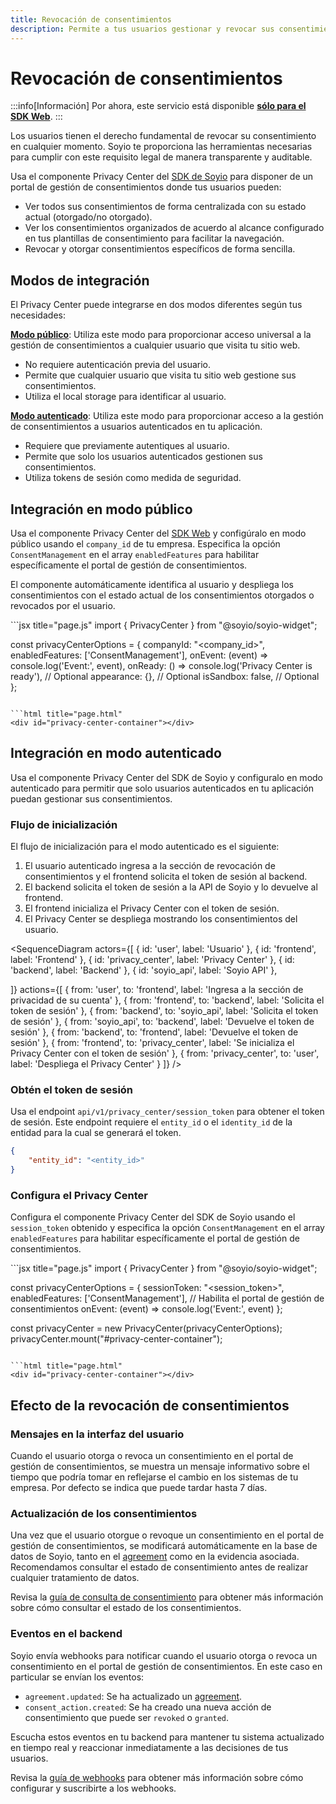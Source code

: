 ```yaml
---
title: Revocación de consentimientos
description: Permite a tus usuarios gestionar y revocar sus consentimientos de manera autónoma
---
```



# Revocación de consentimientos

:::info[Información]
Por ahora, este servicio está disponible [**sólo para el SDK Web**](https://github.com/Soyio-id/soy-io-widget).
:::

Los usuarios tienen el derecho fundamental de revocar su consentimiento en cualquier momento. Soyio te proporciona las herramientas necesarias para cumplir con este requisito legal de manera transparente y auditable.

Usa el componente Privacy Center del [SDK de Soyio](https://github.com/Soyio-id/soy-io-widget) para disponer de un portal de gestión de consentimientos donde tus usuarios pueden:

- Ver todos sus consentimientos de forma centralizada con su estado actual (otorgado/no otorgado).
- Ver los consentimientos organizados de acuerdo al alcance configurado en tus plantillas de consentimiento para facilitar la navegación.
- Revocar y otorgar consentimientos específicos de forma sencilla.

## Modos de integración

El Privacy Center puede integrarse en dos modos diferentes según tus necesidades:

[**Modo público**](./consent-revocation#integraci%C3%B3n-en-modo-p%C3%BAblico): Utiliza este modo para proporcionar acceso universal a la gestión de consentimientos a cualquier usuario que visita tu sitio web.

- No requiere autenticación previa del usuario.
- Permite que cualquier usuario que visita tu sitio web gestione sus consentimientos.
- Utiliza el local storage para identificar al usuario.

[**Modo autenticado**](./consent-revocation#integraci%C3%B3n-en-modo-autenticado): Utiliza este modo para proporcionar acceso a la gestión de consentimientos a usuarios autenticados en tu aplicación.

- Requiere que previamente autentiques al usuario.
- Permite que solo los usuarios autenticados gestionen sus consentimientos.
- Utiliza tokens de sesión como medida de seguridad.

## Integración en modo público

Usa el componente Privacy Center del [SDK Web](https://github.com/Soyio-id/soy-io-widget) y configúralo en modo público usando el `company_id` de tu empresa. Especifica la opción `ConsentManagement` en el array `enabledFeatures` para habilitar específicamente el portal de gestión de consentimientos.

El componente automáticamente identifica al usuario y despliega los consentimientos con el estado actual de los consentimientos otorgados o revocados por el usuario.

<Tabs>
  <TabItem value="web" label="SDK Web" default>
```jsx title="page.js"
import { PrivacyCenter } from "@soyio/soyio-widget";

const privacyCenterOptions = {
  companyId: "<company_id>",
  enabledFeatures: ['ConsentManagement'],
  onEvent: (event) => console.log('Event:', event),
  onReady: () => console.log('Privacy Center is ready'), // Optional
  appearance: {},                                        // Optional
  isSandbox: false,                                      // Optional
};
```

```html title="page.html"
<div id="privacy-center-container"></div>
```
  </TabItem>
</Tabs>

## Integración en modo autenticado

Usa el componente Privacy Center del SDK de Soyio y configuralo en modo autenticado para permitir que solo usuarios autenticados en tu aplicación puedan gestionar sus consentimientos.

### Flujo de inicialización

El flujo de inicialización para el modo autenticado es el siguiente:

1. El usuario autenticado ingresa a la sección de revocación de consentimientos y el frontend solicita el token de sesión al backend.
2. El backend solicita el token de sesión a la API de Soyio y lo devuelve al frontend.
3. El frontend inicializa el Privacy Center con el token de sesión.
4. El Privacy Center se despliega mostrando los consentimientos del usuario.

<SequenceDiagram
  actors={[
    { id: 'user', label: 'Usuario' },
    { id: 'frontend', label: 'Frontend' },
    { id: 'privacy_center', label: 'Privacy Center' },
    { id: 'backend', label: 'Backend' },
    { id: 'soyio_api', label: 'Soyio API' },

  ]}
  actions={[
    {
      from: 'user',
      to: 'frontend',
      label: 'Ingresa a la sección de privacidad de su cuenta'
    },
    {
      from: 'frontend',
      to: 'backend',
      label: 'Solicita el token de sesión'
    },
    {
      from: 'backend',
      to: 'soyio_api',
      label: 'Solicita el token de sesión'
    },
    {
      from: 'soyio_api',
      to: 'backend',
      label: 'Devuelve el token de sesión'
    },
    {
      from: 'backend',
      to: 'frontend',
      label: 'Devuelve el token de sesión'
    },
    {
      from: 'frontend',
      to: 'privacy_center',
      label: 'Se inicializa el Privacy Center con el token de sesión'
    },
    {
      from: 'privacy_center',
      to: 'user',
      label: 'Despliega el Privacy Center'
    }
  ]}
/>

### Obtén el token de sesión

Usa el endpoint `api/v1/privacy_center/session_token` para obtener el token de sesión. Este endpoint requiere el `entity_id` o el `identity_id` de la entidad para la cual se generará el token.

```json title="POST /api/v1/privacy_center/session_token"
{
    "entity_id": "<entity_id>"
}
```

### Configura el Privacy Center

Configura el componente Privacy Center del SDK de Soyio usando el `session_token` obtenido y especifica la opción `ConsentManagement` en el array `enabledFeatures` para habilitar específicamente el portal de gestión de consentimientos.

<Tabs>
  <TabItem value="web" label="SDK Web" default>
```jsx title="page.js"
import { PrivacyCenter } from "@soyio/soyio-widget";

const privacyCenterOptions = {
  sessionToken: "<session_token>",
  enabledFeatures: ['ConsentManagement'], // Habilita el portal de gestión de consentimientos
  onEvent: (event) => console.log('Event:', event)
};

const privacyCenter = new PrivacyCenter(privacyCenterOptions);
privacyCenter.mount("#privacy-center-container");
```

```html title="page.html"
<div id="privacy-center-container"></div>
```
  </TabItem>
</Tabs>

## Efecto de la revocación de consentimientos

### Mensajes en la interfaz del usuario

Cuando el usuario otorga o revoca un consentimiento en el portal de gestión de consentimientos, se muestra un mensaje informativo sobre el tiempo que podría tomar en reflejarse el cambio en los sistemas de tu empresa. Por defecto se indica que puede tardar hasta 7 días.

### Actualización de los consentimientos

Una vez que el usuario otorgue o revoque un consentimiento en el portal de gestión de consentimientos, se modificará automáticamente en la base de datos de Soyio, tanto en el [agreement](../main/agreement.mdx) como en la evidencia asociada. Recomendamos consultar el estado de consentimiento antes de realizar cualquier tratamiento de datos.

Revisa la [guía de consulta de consentimiento](./consent-query.mdx) para obtener más información sobre cómo consultar el estado de los consentimientos.

### Eventos en el backend

Soyio envía webhooks para notificar cuando el usuario otorga o revoca un consentimiento en el portal de gestión de consentimientos. En este caso en particular se envían los eventos:
-  `agreement.updated`: Se ha actualizado un [agreement](../../api/resources/schemas/agreement.schema.mdx).
-  `consent_action.created`: Se ha creado una nueva acción de consentimiento que puede ser `revoked` o `granted`.

Escucha estos eventos en tu backend para mantener tu sistema actualizado en tiempo real y reaccionar inmediatamente a las decisiones de tus usuarios.

Revisa la [guía de webhooks](../../api/webhooks) para obtener más información sobre cómo configurar y suscribirte a los webhooks.